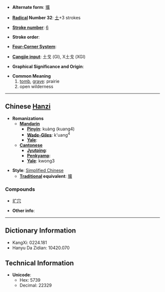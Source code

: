 * '''Alternate form''': [[壙]]

* '''[[Wiktionary:Chinese radical index| Radical]] Number 32''': [[Wiktionary:Chinese radical index 土|土]]+3 strokes

* '''[[Wiktionary:Chinese total strokes index|Stroke number]]''': [[Wiktionary:Chinese total strokes index 6|6]]

* '''Stroke order''': 

* '''[[Wiktionary:Chinese four corner index|Four-Corner System]]''': 

* '''[[Wiktionary:Chinese Cangjie index|Cangjie input]]''': 土戈 (GI), X土戈 (XGI)

* '''Graphical Significance and Origin''': 

* '''Common Meaning'''
*# [[tomb]], [[grave]]: prairie
*# open wilderness

----

== Chinese [[Hanzi]] ==

* '''Romanizations'''
** '''[[Mandarin]]'''
*** '''[[Pinyin]]''': kuàng (kuang4)
*** '''[[Wade-Giles]]''': k'uang<sup>4</sup>
*** '''[[Yale]]''': 
** '''[[Cantonese]]'''
*** '''[[Jyutping]]''':
*** '''[[Penkyamp]]''': 
*** '''[[Yale]]''': kwong3

* '''Style''': [[Simplified Chinese]] 
** '''[[Traditional Chinese|Traditional]] equivalent''': [[壙]]

===Compounds===
*[[圹穴]]

* '''Other info''': 

----

== Dictionary Information ==

* KangXi: 0224.181
* Hanyu Da Zidian: 10420.070

== Technical Information ==

* '''Unicode''':
** Hex: 5739
** Decimal: 22329